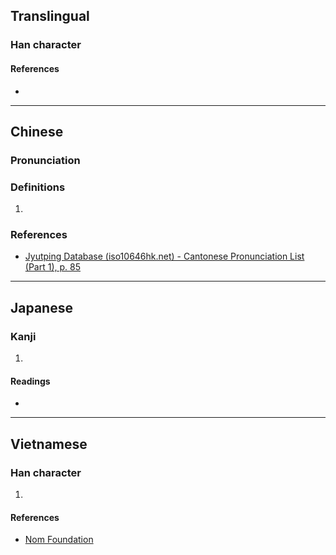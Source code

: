 {{character info}}
==Translingual==

===Han character===
{{Han char|rn=31|rad=囗|as=12|sn=15|four=60806|canj=WLMC|ids=⿴囗貴}}

====References====
* {{Han ref|kx=0221.080|dkj=04842|dj=0453.050|hdz=10726.100|uh=571A|ud=22298|bh=E549|bd=58697}}

----

==Chinese==
{{zh-forms}}

===Pronunciation===
{{zh-pron
|m=huì
|c=kui2,kwui2
|mc=y
|oc=y
|cat=
}}

===Definitions===
{{zh-hanzi}}

# {{rfdef|zh|sort=囗12}}

===References===
* [http://www.iso10646hk.net/jp/document/download.jsp Jyutping Database (iso10646hk.net) - Cantonese Pronunciation List (Part 1), p. 85]

----

==Japanese==

===Kanji===
{{ja-kanji|grade=|rs=囗12}}

# {{rfdef|ja|sort=囗12}}

====Readings====
* {{ja-readings|on=かい, え, がい|kun=もん}}

----

==Vietnamese==

===Han character===
{{vi-readings|reading=cũi|rs=囗12}}

# {{rfdef|vi|sort=囗12}}

====References====
* [http://nomfoundation.org/common/nom_details.php?codepoint=571a Nom Foundation]